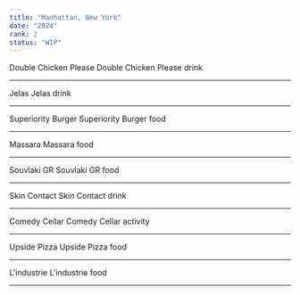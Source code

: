 ```yaml
---
title: "Manhattan, New York"
date: "2024"
rank: 2
status: "WIP"
---
```


Double Chicken Please
Double Chicken Please
drink

---

Jelas
Jelas
drink

---

Superiority Burger
Superiority Burger
food

---

Massara
Massara
food

---

Souvlaki GR
Souvlaki GR
food

---

Skin Contact
Skin Contact
drink

---

Comedy Cellar
Comedy Cellar
activity

---

Upside Pizza
Upside Pizza
food

---

L'industrie 
L'industrie 
food

---